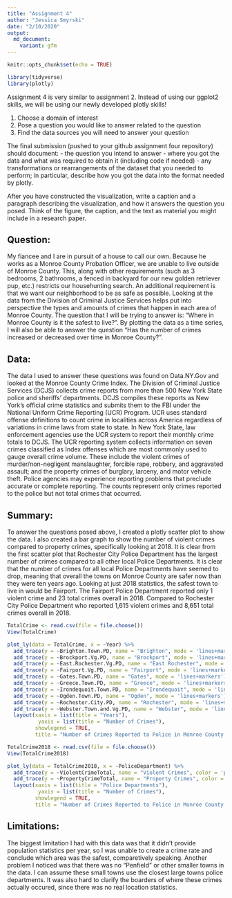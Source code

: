 ```yaml
---
title: "Assignment 4"
author: "Jessica Smyrski"
date: "2/10/2020"
output:
  md_document:
    variant: gfm
---
```


```r
knitr::opts_chunk$set(echo = TRUE)

library(tidyverse)
library(plotly)
```

Assignment 4 is very similar to assignment 2. Instead of using our ggplot2 skills, we will be using our newly developed plotly skills!

1. Choose a domain of interest
2. Pose a question you would like to answer related to the question
3. Find the data sources you will need to answer your question

The final submission (pushed to your github assignment four repository) should document:
- the question you intend to answer
- where you got the data and what was required to obtain it (including code if needed)
- any transformations or rearrangements of the dataset that you needed to perform; in particular, describe how you got the data into the format needed by plotly.

After you have constructed the visualization, write a caption and a paragraph describing the visualization, and how it answers the question you posed. Think of the figure, the caption, and the text as material you might include in a research paper.

## Question:
My fiancee and I are in pursuit of a house to call our own. Because he works as a Monroe County Probation Officer, we are unable to live outside of Monroe County. This, along with other requirements (such as 3 bedrooms, 2 bathrooms, a fenced in backyard for our new golden retriever pup, etc.) restricts our househunting search. An additional requirement is that we want our neighborhood to be as safe as possible. Looking at the data from the Division of Criminal Justice Services helps put into perspective the types and amounts of crimes that happen in each area of Monroe County. 
The question that I will be trying to answer is: "Where in Monroe County is it the safest to live?". By plotting the data as a time series, I will also be able to answer the question "Has the number of crimes increased or decreased over time in Monroe County?".

## Data: 
The data I used to answer these questions was found on Data.NY.Gov and looked at the Monroe County Crime Index.
The Division of Criminal Justice Services (DCJS) collects crime reports from more than 500 New York State police and sheriffs’ departments. DCJS compiles these reports as New York’s official crime statistics and submits them to the FBI under the National Uniform Crime Reporting (UCR) Program. UCR uses standard offense definitions to count crime in localities across America regardless of variations in crime laws from state to state. In New York State, law enforcement agencies use the UCR system to report their monthly crime totals to DCJS. The UCR reporting system collects information on seven crimes classified as Index offenses which are most commonly used to gauge overall crime volume. These include the violent crimes of murder/non-negligent manslaughter, forcible rape, robbery, and aggravated assault; and the property crimes of burglary, larceny, and motor vehicle theft. Police agencies may experience reporting problems that preclude accurate or complete reporting. The counts represent only crimes reported to the police but not total crimes that occurred.

## Summary:
To answer the questions posed above, I created a plotly scatter plot to show the data. I also created a bar graph to show the number of violent crimes compared to property crimes, specifically looking at 2018. It is clear from the first scatter plot that Rochester City Police Department has the largest number of crimes compared to all other local Police Departments. It is clear that the number of crimes for all local Police Departments have seemed to drop, meaning that overall the towns on Monroe County are safer now than they were ten years ago. Looking at just 2018 statistics, the safest town to live in would be Fairport. The Fairport Police Department reported only 1 violent crime and 23 total crimes overall in 2018. Compared to Rochester City Police Department who reported 1,615 violent crimes and 8,651 total crimes overall in 2018.

```r
TotalCrime <- read.csv(file = file.choose())
View(TotalCrime)

plot_ly(data = TotalCrime, x = ~Year) %>%
  add_trace(y = ~Brighton.Town.PD, name = "Brighton", mode = 'lines+markers') %>%
  add_trace(y = ~Brockport.Vg.PD, name = "Brockport", mode = 'lines+markers') %>%
  add_trace(y = ~East.Rochester.Vg.PD, name = "East Rochester", mode = 'lines+markers')%>%
  add_trace(y = ~Fairport.Vg.PD, name = "Fairport", mode = 'lines+markers') %>%
  add_trace(y = ~Gates.Town.PD, name = "Gates", mode = 'lines+markers') %>%
  add_trace(y = ~Greece.Town.PD, name = "Greece", mode = 'lines+markers')%>%
  add_trace(y = ~Irondequoit.Town.PD, name = "Irondequoit", mode = 'lines+markers') %>%
  add_trace(y = ~Ogden.Town.PD, name = "Ogden", mode = 'lines+markers') %>%
  add_trace(y = ~Rochester.City.PD, name = "Rochester", mode = 'lines+markers')%>%
  add_trace(y = ~Webster.Town.and.Vg.PD, name = "Webster", mode = 'lines+markers')%>%
  layout(xaxis = list(title = "Years"),
          yaxis = list(title = "Number of Crimes"),
         showlegend = TRUE,
         title = "Number of Crimes Reported to Police in Monroe County (1990 to 2018)")
```


```r
TotalCrime2018 <- read.csv(file = file.choose())
View(TotalCrime2018)

plot_ly(data = TotalCrime2018, x = ~PoliceDepartment) %>%
  add_trace(y = ~ViolentCrimeTotal, name = "Violent Crimes", color = 'purple') %>%
  add_trace(y = ~PropertyCrimeTotal, name = "Property Crimes", color = 'yellow')%>%
  layout(xaxis = list(title = "Police Departments"),
          yaxis = list(title = "Number of Crimes"),
         showlegend = TRUE,
         title = "Number of Crimes Reported to Police in Monroe County by Town in 2018")
```

## Limitations:
The biggest limitation I had with this data was that it didn't provide population statistics per year, so I was unable to create a crime rate and conclude which area was the safest, comparetively speaking. Another problem I noticed was that there was no "Penfield" or other smaller towns in the data. I can assume these small towns use the closest large towns police departments. It was also hard to clarify the boarders of where these crimes actually occured, since there was no real location statistics.
